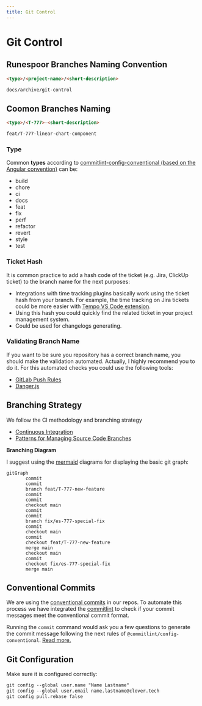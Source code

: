 ```yaml
---
title: Git Control
---
```


# Git Control

## Runespoor Branches Naming Convention

```markdown
<type>/<project-name>/<short-description>

docs/archive/git-control
```

## Coomon Branches Naming

```markdown
<type>/<T-777>-<short-description>

feat/T-777-linear-chart-component
```

### Type

Common **types** according to [commitlint-config-conventional (based on the Angular convention)](https://github.com/conventional-changelog/commitlint/tree/master/@commitlint/config-conventional#type-enum) can be:

- build
- chore
- ci
- docs
- feat
- fix
- perf
- refactor
- revert
- style
- test

### Ticket Hash

It is common practice to add a hash code of the ticket (e.g. Jira, ClickUp ticket) to the branch name for the next purposes:

- Integrations with time tracking plugins basically work using the ticket hash from your branch. For example, the time tracking on Jira tickets could be more easier with [Tempo VS Code extension](https://marketplace.visualstudio.com/items?itemName=Tempo.tempotimetracking).
- Using this hash you could quickly find the related ticket in your project management system.
- Could be used for changelogs generating.

### Validating Branch Name

If you want to be sure you repository has a correct branch name, you should make the validation automated. Actually, I highly recommend you to do it. For this automated checks you could use the following tools:

- [GitLab Push Rules](https://docs.gitlab.com/ee/user/project/repository/push_rules.html#validate-branch-names)
- [Danger.js](https://github.com/danger/danger-js)

## Branching Strategy

We follow the CI methodology and branching strategy

- [Continuous Integration](https://martinfowler.com/articles/continuousIntegration.html)
- [Patterns for Managing Source Code Branches](https://martinfowler.com/articles/branching-patterns.html)

**Branching Diagram**

I suggest using the [mermaid](https://mermaid.js.org/) diagrams for displaying the basic git graph:

```mermaid
gitGraph
       commit
       commit
       branch feat/T-777-new-feature
       commit
       commit
       checkout main
       commit
       commit
       branch fix/es-777-special-fix
       commit
       checkout main
       commit
       checkout feat/T-777-new-feature
       merge main
       checkout main
       commit
       checkout fix/es-777-special-fix
       merge main
```

## Conventional Commits

We are using the [conventional commits](https://www.conventionalcommits.org/en/v1.0.0/) in our repos. To automate this process we have integrated the [commitlint](https://github.com/conventional-changelog/commitlint) to check if your commit messages meet the conventional commit format.

Running the `commit` command would ask you a few questions to generate the commit message following the next rules of `@commitlint/config-conventional`. [Read more.](https://github.com/conventional-changelog/commitlint/tree/master/@commitlint/config-conventional)

## Git Configuration

Make sure it is configured correctly:

```markdown
git config --global user.name "Name Lastname"
git config --global user.email name.lastname@clover.tech
git config pull.rebase false
```